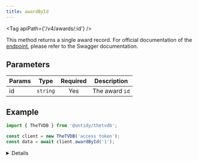 ```yaml
---
title: awardById
---
```



<Tag apiPath={'/v4/awards/:id'} />

This method returns a single award record. For official documentation of the
[endpoint](https://thetvdb.github.io/v4-api/#/Awards/getAward), please refer to the Swagger
documentation.

## Parameters

| Params | Type     | Required | Description    |
| ------ | -------- | :------: | -------------- |
| id     | `string` |   Yes    | The award `id` |

## Example

```js {4}
import { TheTVDB } from '@untidy/thetvdb';

const client = new TheTVDB('access token');
const data = await client.awardById('1');
```

<Details>

```js
{
  status: 'success',
  data: {
    id: 1,
    name: 'Academy Awards',
  },
};
```

</Details>
